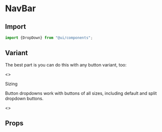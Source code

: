 

<Meta title="Components/DropDown" component="DropDown" />

<Story name="Import" />

# NavBar

## Import

```jsx
import {DropDown} from "@ui/components";
```
## Variant

The best part is you can do this with any button variant, too:

<Preview withToolbar>
    <Story name="Usage">
         <>
          <span style={{marginRight:20, display: 'inline-block' }} >
        <DropDown btnType="primary" icon="angle-down" Iconsize="sm" iconVariant="solid" options={[{
          item:'HTML',
           link :'/about',
        },
        {
          item:'CSS',
           link :'/about',
        },
        {
          item:'Javascript',
           link :'/about',
        }]} />
        </span>
         <span style={{marginRight:20, display: 'inline-block'}}>
        <DropDown btnType="secondary" icon="angle-up" Iconsize="sm" iconVariant="solid" style={{display: 'inline-block'}} options={[{
          item:'HTML',
          link :'/about',
        },
        {
          item:'CSS',
        },
        {
          item:'Javascript',
           link :'/home',
        }]} />
        </span>
        <span style={{marginRight:20, display: 'inline-block' }} >
        <DropDown  btnType="success"  Iconsize="sm"  icon="angle-down" iconVariant="solid" btnVariant="contained" options={[{
          item:'HTML',
           link :'/about',
        },
        {
          item:'CSS',
           link :'/about',
        },
        {
          item:'Javascript',
        }]} />
        </span>
            <span style={{marginRight:20, display: 'inline-block' }} >
        <DropDown btnType="info" icon="angle-down" Iconsize="sm" iconVariant="solid" btnVariant="contained" options={[{
          item:'HTML',
           link :'/about',
        },
        {
          item:'CSS',
           link :'/about',
        },
        {
          item:'Javascript',
        }]} />
        </span>
         <span style={{marginRight:20, display: 'inline-block' }}>
        <DropDown btnType="warning" icon="angle-down" Iconsize="sm" iconVariant="solid" isDisabled="true" btnVariant="contained" options={[{
          item:'HTML',
        },
        {
          item:'CSS',
        },
        {
          item:'Javascript',
        }]} />
        </span>
           <span style={{marginRight:20, display: 'inline-block' }}>
        <DropDown btnType="danger" icon="angle-down" Iconsize="sm" iconVariant="solid" isDisabled="true" btnVariant="contained" options={[{
          item:'HTML',
        },
        {
          item:'CSS',
        },
        {
          item:'Javascript',
        }]} />
        </span>
        </>
    </Story>
</Preview>

Sizing

Button dropdowns work with buttons of all sizes, including default and split dropdown buttons.

<Preview withToolbar>
    <Story name="UsageIcon">
         <>
          <span style={{marginRight:20, display: 'inline-block' }} >
        <DropDown btnType="primary" icon="angle-down"  iconVariant="solid"  size="sm" options={[{
          item:'HTML',
        },
        {
          item:'CSS',
        },
        {
          item:'Javascript',
        }]} />
        </span>
         <span style={{marginRight:20, display: 'inline-block'}}>
        <DropDown btnType="info" icon="angle-down" iconVariant="solid" style={{display: 'inline-block'}} options={[{
          item:'HTML',
        },
        {
          item:'React',
        },
        {
          item:'Javascript',
        }]} />
        </span>
        <span style={{marginRight:20, display: 'inline-block' }} >
        <DropDown  btnType="success" icon="angle-down" iconVariant="solid"  size="lg" btnVariant="contained" options={[{
          item:'HTML',
        },
        {
          item:'CSS',
        },
        {
          item:'Javascript',
        }]} />
        </span>
        </>
    </Story>
</Preview>

<Story name="Props" />

## Props

<Props of={DropDownTypes} />